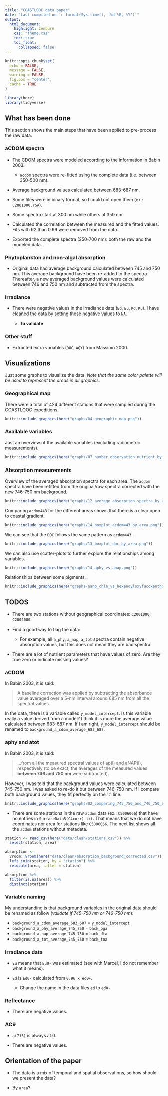 ```yaml
---
title: "COASTLOOC data paper"
date: "Last compiled on `r format(Sys.time(), '%d %B, %Y')`"
output:
  html_document:
    highlight: zenburn
    css: "theme.css"
    toc: true
    toc_float:
      collapsed: false
---
```


```r
knitr::opts_chunk$set(
  echo = FALSE,
  message = FALSE,
  warning = FALSE,
  fig.pos = "center",
  cache = TRUE
)

library(here)
library(tidyverse)
```

## What has been done

This section shows the main steps that have been applied to pre-process the raw data.

### aCDOM spectra

- The CDOM spectra were modeled according to the information in Babin 2003.

  - `acdom` spectra were re-fitted using the complete data (i.e. between 350-500 nm).

- Average background values calculated between 683-687 nm.

- Some files were in binary format, so I could not open them (ex.: `C2001000.YSA`).

- Some spectra start at 300 nm while others at 350 nm.

- Calculated the correlation between the measured and the fitted values. Fits with R2 than 0.99 were removed from the data.

- Exported the complete spectra (350-700 nm): both the raw and the modeled data.

### Phytoplankton and non-algal absorption

- Original data had average background calculated between 745 and 750 nm. This average background have been re-added to the spectra. Thereafter, a new averaged background values were calculated between 746 and 750 nm and subtracted from the spectra.

### Irradiance

- There were negative values in the irradiance data (`Ed`, `Eu`, `Kd`, `Ku`). I have cleaned the data by setting these negative values to `NA`.

  - **To validate**

### Other stuff

- Extracted extra variables (`DOC`, `AQY`) from Massimo 2000.

## Visualizations

Just some graphs to visualize the data. _Note that the same color palette will be used to represent the areas in all graphics._

### Geographical map

There were a total of 424 different stations that were sampled during the COASTLOOC expeditions.

```r
knitr::include_graphics(here("graphs/04_geographic_map.png"))
```

### Available variables

Just an overview of the available variables (excluding radiometric measurements).

```r
knitr::include_graphics(here("graphs/07_number_observation_nutrient_by_area.png"))
```

### Absorption measurements

Overview of the averaged absorption spectra for each area. The `acdom` spectra have been refitted from the original/raw spectra corrected with the new 746-750 nm background.

```r
knitr::include_graphics(here("graphs/12_average_absorption_spectra_by_area.png"))
```

Comparing `acdom443` for the different areas shows that there is a clear open to coastal gradient.

```r
knitr::include_graphics(here("graphs/14_boxplot_acdom443_by_area.png"))
```

We can see that the `DOC` follows the same pattern as `acdom443`.

```r
knitr::include_graphics(here("graphs/13_boxplot_doc_by_area.png"))
```

We can also use scatter-plots to further explore the relationships among variables.

```r
knitr::include_graphics(here("graphs/14_aphy_vs_anap.png"))
```

Relationships between some pigments.

```r
knitr::include_graphics(here("graphs/nano_chla_vs_hexanoyloxyfucoxanthin_19.png"))
```

## TODOS

- There are two stations without geographical coordinates: `C2001000`, `C2002000`.

- Find a good way to flag the data:

  - For example, all `a_phy`, `a_nap`, `a_tot` spectra contain negative absorption values, but this does not mean they are bad spectra.

- There are a lot of nutrient parameters that have values of zero. Are they true zero or indicate missing values?

### aCDOM

In Babin 2003, it is said:

> A baseline correction was applied by subtracting the absorbance value averaged over a 5-nm interval around 685 nm from all the spectral values.

In the data, there is a variable called `y_model_intercept`. Is this variable really a value derived from a model? I think it is more the average value calculated between 683-687 nm. If I am right, `y_model_intercept` should be renamed to `background_a_cdom_average_683_687`.

### aphy and atot

In Babin 2003, it is said:

> ...from all the measured spectral values of ap(l) and aNAP(l), respectively (to be exact, the averages of the measured values **between 746 and 750 nm** were subtracted).

However, I was told that the background values were calculated between 745-750 nm. I was asked to re-do it but between 746-750 nm. If I compare both background values, they fit perfectly on the 1:1 line.

```r
knitr::include_graphics(here("graphs/02_comparing_745_750_and_746_750_backgrounds.png"))
```

- There are some stations in the raw `acdom` data (ex.: `C5006066`) that have no entries in `SurfaceData5(C4corr).txt`. That means that we do not have coordinates nor area for stations like `C5006066`. The next list shows all the `acdom` stations without metadata.

```r
station <- read_csv(here("data/clean/stations.csv")) %>%
  select(station, area)

absorption <-
  vroom::vroom(here("data/clean/absorption_background_corrected.csv")) %>%
  left_join(station, by = "station") %>%
  relocate(area, .after = station)

absorption %>%
  filter(is.na(area)) %>%
  distinct(station) 
```


### Variable naming

My understanding is that background variables in the original data should be renamed as follow (*validate if 745-750 nm or 746-750 nm*):

- `background_a_cdom_average_683_687` = `y_model_intercept`
- `background_a_phy_average_745_750` = `back_pga`
- `background_a_nap_average_745_750` = `back_dta`
- `background_a_tot_average_745_750` = `back_toa`

### Irradiance data

- `Eu` means that `Eu0-` was estimated (see with Marcel, I do not remember what it means).

- `Ed` is `Ed0-` calculated from `0.96 x ed0+`.

  - Change the name in the data files `ed` to `ed0-`.

### Reflectance

- There are negative values.

### AC9

- `a(715)` is always at 0.

- There are negative values.

## Orientation of the paper

- The data is a mix of temporal and spatial observations, so how should we present the data?

- By `area`?
